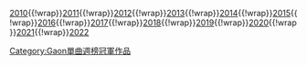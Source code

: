 {{Nowrap begin}}[[Template:Gaon單曲週榜冠軍 (2010年)|2010]]{{!wrap}}[[:Template:Gaon單曲週榜冠軍 (2011年)|2011]]{{!wrap}}[[Template:Gaon單曲週榜冠軍 (2012年)|2012]]{{!wrap}}[[Template:Gaon單曲週榜冠軍 (2013年)|2013]]{{!wrap}}[[Template:Gaon單曲週榜冠軍 (2014年)|2014]]{{!wrap}}[[Template:Gaon單曲週榜冠軍 (2015年)|2015]]{{!wrap}}[[Template:Gaon單曲週榜冠軍 (2016年)|2016]]{{!wrap}}[[Template:Gaon單曲週榜冠軍 (2017年)|2017]]{{!wrap}}[[Template:Gaon單曲週榜冠軍 (2018年)|2018]]{{!wrap}}[[Template:Gaon單曲週榜冠軍 (2019年)|2019]]{{!wrap}}[[Template:Gaon單曲週榜冠軍 (2020年)|2020]]{{!wrap}}[[Template:Gaon單曲週榜冠軍 (2021年)|2021]]{{!wrap}}[[Template:Gaon單曲週榜冠軍 (2022年)|2022]]{{Nowrap end}}

<noinclude>
[[Category:Gaon單曲週榜冠軍作品]]
</noinclude>